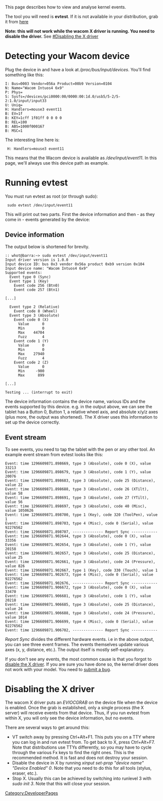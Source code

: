 This page describes how to view and analyse kernel events.

The tool you will need is '''evtest'''. If it is not available in your
distribution, grab it from [http://cgit.freedesktop.org/evtest/ here]

'''Note: this will not work while the wacom X driver is running. You need to disable the driver.''' See [[#Disabling the X driver]]

= Detecting your Wacom device =
Plug the device in and have a look at ''/proc/bus/input/devices''. You'll find something like this:

<pre>
I: Bus=0003 Vendor=056a Product=00b9 Version=0104
N: Name="Wacom Intuos4 6x9"
P: Phys=
S: Sysfs=/devices/pci0000:00/0000:00:1d.0/usb5/5-2/5-2:1.0/input/input33
U: Uniq=
H: Handlers=mouse3 event11 
B: EV=1f
B: KEY=1cff 1f01ff 0 0 0 0
B: REL=100
B: ABS=1000f000167
B: MSC=1
</pre>

The interesting line here is:
  H: Handlers=mouse3 event11 

This means that the Wacom device is available as ''/dev/input/event11''. In
this page, we'll always use this device path as example.

= Running evtest =
You must run evtest as root (or through sudo):
  sudo evtest /dev/input/event11

This will print out two parts. First the device information and then - as they come in - events generated by the device:

== Device information ==
The output below is shortened for brevity.
<pre>
:: whot@barra:~> sudo evtest /dev/input/event11 
Input driver version is 1.0.0
Input device ID: bus 0x3 vendor 0x56a product 0xb9 version 0x104
Input device name: "Wacom Intuos4 6x9"
Supported events:
  Event type 0 (Sync)
  Event type 1 (Key)
    Event code 256 (Btn0)
    Event code 257 (Btn1)

[...]

  Event type 2 (Relative)
    Event code 8 (Wheel)
  Event type 3 (Absolute)
    Event code 0 (X)
      Value      0
      Min        0
      Max    44704
      Fuzz       4
    Event code 1 (Y)
      Value      0
      Min        0
      Max    27940
      Fuzz       4
    Event code 2 (Z)
      Value      0
      Min     -900
      Max      899

[...]

Testing ... (interrupt to exit)
</pre>

The device information contains the device name, various IDs and the events supported by this device. e.g. in the output above, we can see the tablet has a Button 0, Button 1, a relative wheel axis, and absolute x/y/z axes (plus more, the output was shortened). The X driver uses this information to set up the device correctly.

== Event stream ==
To see events, you need to tap the tablet with the pen or any other tool. An example event stream from evtest looks like this:
<pre>
Event: time 1296609871.898669, type 3 (Absolute), code 0 (X), value 33213
Event: time 1296609871.898679, type 3 (Absolute), code 1 (Y), value 20076
Event: time 1296609871.898683, type 3 (Absolute), code 25 (Distance), value 22
Event: time 1296609871.898688, type 3 (Absolute), code 26 (XTilt), value 58
Event: time 1296609871.898691, type 3 (Absolute), code 27 (YTilt), value 56
Event: time 1296609871.898697, type 3 (Absolute), code 40 (Misc), value 1050626
Event: time 1296609871.898700, type 1 (Key), code 320 (ToolPen), value 1
Event: time 1296609871.898703, type 4 (Misc), code 0 (Serial), value 92276562
Event: time 1296609871.898707, -------------- Report Sync ------------
Event: time 1296609871.902644, type 3 (Absolute), code 0 (X), value 33356
Event: time 1296609871.902654, type 3 (Absolute), code 1 (Y), value 20158
Event: time 1296609871.902657, type 3 (Absolute), code 25 (Distance), value 25
Event: time 1296609871.902661, type 3 (Absolute), code 24 (Pressure), value 826
Event: time 1296609871.902667, type 1 (Key), code 330 (Touch), value 1
Event: time 1296609871.902673, type 4 (Misc), code 0 (Serial), value 92276562
Event: time 1296609871.902676, -------------- Report Sync ------------
Event: time 1296609871.906672, type 3 (Absolute), code 0 (X), value 33470
Event: time 1296609871.906681, type 3 (Absolute), code 1 (Y), value 20218
Event: time 1296609871.906685, type 3 (Absolute), code 25 (Distance), value 24
Event: time 1296609871.906688, type 3 (Absolute), code 24 (Pressure), value 1014
Event: time 1296609871.906699, type 4 (Misc), code 0 (Serial), value 92276562
Event: time 1296609871.906702, -------------- Report Sync ------------
</pre>

''Report Sync'' divides the different hardware events. i.e in the above output, you can see three event frames. The events themselves update various axes (x, y, distance, etc.).
The output itself is mostly self-explanatory.

If you don't see any events, the most common cause is that you forgot to [[#Disabling the X driver|disable the X driver]]. If you are sure you have done so, the kernel driver does not work with your model. You need to [[Submitting Bugs|submit a bug]].

= Disabling the X driver =
The wacom X driver puts an ''EVIOCGRAB'' on the device file when the device is enabled. Once the grab is established, only a single process (the X server) will receive events from that device. Thus, if you run evtest from within X, you will only see the device information, but no events.

There are several ways to get around this:
* VT switch away by pressing Ctrl+Alt+F1. This puts you on a TTY where you can log in and run evtest from. To get back to X, press Ctrl+Alt+F7. Note that distributions use TTYs differently, so you may have to cycle through the various Fx keys to find the right ones. This is the recommended method. It is fast and does not destroy your session.
* Disable the device in X by running ''xinput set-prop "device name" "Device Enabled" 0''. Note that you need to do this for all tools (stylus, eraser, etc.).
* Stop X. Usually this can be achieved by switching into runlevel 3 with ''sudo init 3''. Note that this will close your session.


[[Category:DeveloperPages]]